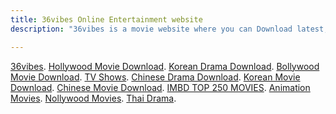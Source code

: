 ```yaml
---
title: 36vibes Online Entertainment website
description: "36vibes is a movie website where you can Download latest, Hollywood Movie, Korean Drama, Hollywood Tv show, Bollywood Movie, Nollywood Movie, Chinese Movie, Subtitles with Quality HD Video."

---
```

[36vibes](https://www.the36vibes.com/).
[Hollywood Movie Download](https://www.the36vibes.com/category/movies/).
[Korean Drama Download](https://www.the36vibes.com/category/korean-drama/).
[Bollywood Movie Download](https://www.the36vibes.com/category/bollywood-movie/).
[TV Shows](https://www.the36vibes.com/category/tvseries/).
[Chinese Drama Download](https://www.the36vibes.com/category/chinese-drama/).
[Korean Movie Download](https://www.the36vibes.com/category/korean-movie/).
[Chinese Movie Download](https://www.the36vibes.com/category/chinese-movie/).
[IMBD TOP 250 MOVIES](https://www.the36vibes.com/imdb-top-250-movies-m-2964/).
[Animation Movies](https://www.the36vibes.com/category/animation-catoon-movie/).
[Nollywood Movies](https://www.the36vibes.com/category/latest-nollywood-movies/).
[Thai Drama](https://www.the36vibes.com/category/thai-drama/).
